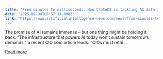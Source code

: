 ```yaml
---
title: "From minutes to milliseconds: How CrateDB is tackling AI data infrastructure"
date: "2025-09-04T08:57:14.000Z"
link: "https://www.artificialintelligence-news.com/news/from-minutes-to-milliseconds-how-cratedb-is-tackling-ai-data-infrastructure/"
---
```


The promise of AI remains immense – but one thing might be holding it back. “The infrastructure that powers AI today won’t sustain tomorrow’s demands,” a recent CIO.com article leads. “CIOs must rethi...

[Read more](https://www.artificialintelligence-news.com/news/from-minutes-to-milliseconds-how-cratedb-is-tackling-ai-data-infrastructure/)
